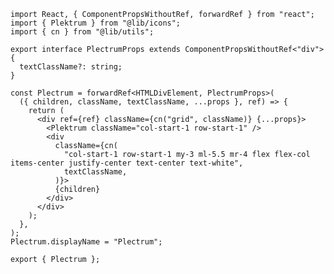 ```tsx
import React, { ComponentPropsWithoutRef, forwardRef } from "react";
import { Plektrum } from "@lib/icons";
import { cn } from "@lib/utils";

export interface PlectrumProps extends ComponentPropsWithoutRef<"div"> {
  textClassName?: string;
}

const Plectrum = forwardRef<HTMLDivElement, PlectrumProps>(
  ({ children, className, textClassName, ...props }, ref) => {
    return (
      <div ref={ref} className={cn("grid", className)} {...props}>
        <Plektrum className="col-start-1 row-start-1" />
        <div
          className={cn(
            "col-start-1 row-start-1 my-3 ml-5.5 mr-4 flex flex-col items-center justify-center text-center text-white",
            textClassName,
          )}>
          {children}
        </div>
      </div>
    );
  },
);
Plectrum.displayName = "Plectrum";

export { Plectrum };

```